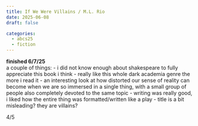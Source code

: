 ```yaml
---
title: If We Were Villains / M.L. Rio
date: 2025-06-08
draft: false

categories:
  - abcs25
  - fiction
---
```


**finished 6/7/25** \
a couple of things:
- i did not know enough about shakespeare to fully appreciate this book i think
- really like this whole dark academia genre the more i read it 
- an interesting look at how distorted our sense of reality can become when we are so immersed in a single thing, with a small group of people also completely devoted to the same topic
- writing was really good, i liked how the entire thing was formatted/written like a play
- title is a bit misleading? they are villains?

4/5